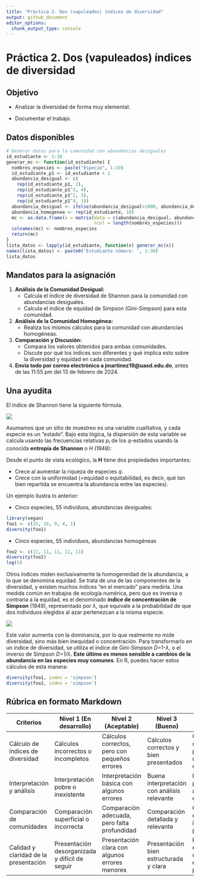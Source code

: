 ```yaml
---
title: "Práctica 2. Dos (vapuleados) índices de diversidad"
output: github_document
editor_options: 
  chunk_output_type: console
---
```



# Práctica 2. Dos (vapuleados) índices de diversidad

## Objetivo 

- Analizar la diversidad de forma muy elemental.

- Documentar el trabajo.

## Datos disponibles

```r
# Generar datos para la comunidad con abundancias desiguales
id_estudiante <- 1:30
generar_mc <- function(id_estudiante) {
  nombres_especies <- paste("Especie", 1:10)
  id_estudiante_p1 <- id_estudiante + 1
  abundancia_desigual <- c(
    rep(id_estudiante_p1, 2),
    rep(id_estudiante_p1^3, 4),
    rep(id_estudiante_p1^2, 3),
    rep(id_estudiante_p1^4, 1))
  abundancia_desigual <- ifelse(abundancia_desigual>1000, abundancia_desigual%%1000, abundancia_desigual)
  abundancia_homogenea <- rep(id_estudiante, 10)
  mc <- as.data.frame(x = matrix(data = c(abundancia_desigual, abundancia_homogenea), byrow = T,
                                 ncol = length(nombres_especies)))
  colnames(mc) <- nombres_especies
  return(mc)
}
lista_datos <- lapply(id_estudiante, function(x) generar_mc(x))
names(lista_datos) <- paste0('Estudiante número: ', 1:30)
lista_datos
```

## Mandatos para la asignación

1. **Análisis de la Comunidad Desigual:**
   - Calcula el índice de diversidad de Shannon para la comunidad con abundancias desiguales.
   - Calcula el índice de equidad de Simpson (Gini-Simpson) para esta comunidad.

2. **Análisis de la Comunidad Homogénea:**
   - Realiza los mismos cálculos para la comunidad con abundancias homogéneas.

3. **Comparación y Discusión:**
   - Compara los valores obtenidos para ambas comunidades.
   - Discute por qué los índices son diferentes y qué implica esto sobre la diversidad y equidad en cada comunidad.

4. **Envía todo por correo electrónico a jmartinez19\@uasd.edu.do**, antes de las 11:55 pm del 13 de febrero de 2024.


## Una ayudita

El índice de Shannon tiene la siguiente fórmula.

![](img/shannon.jpg)

Asumamos que un sitio de muestreo es una variable cualitativa, y cada especie es un "estado". Bajo esta lógica, la dispersión de esta variable se calcula usando las frecuencias relativas *p<sub>i</sub>* de los *q*-estados usando la conocida **entropía de Shannon** o *H* (1948):

Desde el punto de vista ecológico, la **H** tiene dos propiedades importantes:

- Crece al aumentar la riqueza de especies *q*.
- Crece con la uniformidad (=equidad o equitabilidad, es decir, qué tan bien repartida se encuentra la abundancia entre las especies).

Un ejemplo ilustra lo anterior:

- Cinco especies, 55 individuos, abundancias desiguales:

```r
library(vegan)
foo1 <- c(25, 16, 9, 4, 1)
diversity(foo1)
```

- Cinco especies, 55 individuos, abundancias homogéneas

```r
foo2 <- c(11, 11, 11, 11, 11)
diversity(foo2)
log(5)
```

Otros índices miden exclusivamente la homogeneidad de la abundancia, a lo que se denomina equidad. Se trata de una de las componentes de la diversidad, y existen muchos índices "en el mercado" para medirla. Una medida común en trabajos de ecología numérica, pero que es inversa o contraria a la equidad, es el denominado **índice de concentración de Simpson** (1949), representado por *λ*, que equivale a la probabilidad de que dos individuos elegidos al azar pertenezcan a la misma especie.

![](img/simpson.jpg)

Este valor aumenta con la dominancia, por lo que realmente no mide diversidad, sino más bien inequidad o concentración. Para transformarlo en un índice de diversidad, se utiliza el índice de Gini-Simpson *D=1-λ*, o el inverso de Simpson *D=1/λ*. **Este último es menos sensible a cambios de la abundancia en las especies muy comunes**. En R, puedes hacer estos cálculos de esta manera:


```r
diversity(foo1, index = 'simpson')
diversity(foo2, index = 'simpson')
```


## Rúbrica en formato Markdown

| Criterios                             | Nivel 1 (En desarrollo) | Nivel 2 (Aceptable) | Nivel 3 (Bueno) | Nivel 4 (Excelente) |
|---------------------------------------|-------------------------|---------------------|-----------------|---------------------|
| Cálculo de índices de diversidad      | Cálculos incorrectos o incompletos | Cálculos correctos, pero con pequeños errores | Cálculos correctos y bien presentados | Cálculos correctos, bien presentados y con excelente claridad |
| Interpretación y análisis             | Interpretación pobre o inexistente | Interpretación básica con algunos errores | Buena interpretación con análisis relevante | Interpretación profunda y análisis exhaustivo |
| Comparación de comunidades            | Comparación superficial o incorrecta | Comparación adecuada, pero falta profundidad | Comparación detallada y relevante | Comparación exhaustiva y con insights profundos |
| Calidad y claridad de la presentación | Presentación desorganizada y difícil de seguir | Presentación clara con algunos errores menores | Presentación bien estructurada y clara | Presentación excepcionalmente clara, bien estructurada y profesional |


